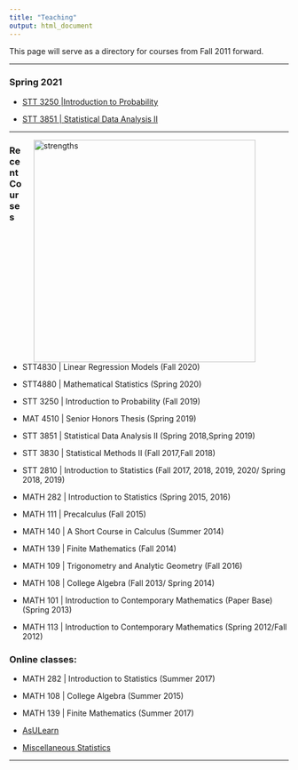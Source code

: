 ```yaml
---
title: "Teaching"
output: html_document
---
```


<i class="glyphicon glyphicon-star"></i> This page will serve as a directory for courses from Fall 2011 forward. <i class="glyphicon glyphicon-thumbs-up"></i>

<!--
### Fall 2020

* [STT 4830 |Linear Regression Models](https://lasanthiwatagoda.github.io/STT4830ClassRepo/index.html)

* [STT 4831 | Linear Regression Models Capstone](https://lasanthiwatagoda.github.io/STT4830ClassRepo/index.html)

* [STT 2810 | Introduction to Statistics](https://www.pearsonmylabandmastering.com/northamerica/)
-->

***

### Spring 2021

* [STT 3250  |Introduction to Probability](https://lasanthiwatagoda.github.io/STT3250Sring2021/index.html)

* [STT 3851 | Statistical Data Analysis II](https://lasanthi-asu.github.io/STT3851ClassRepo/index.html) 

***

<!--## 
* [STT 4880 | Mathematical Statistics](https://lasanthiwatagoda.github.io/STT4880SP2020ClassRepo/index.html) 

* [STT 2810 | Introduction to Statistics](https://www.pearsonmylabandmastering.com/northamerica/)
-->
<!--## Fall 2019 

* [STT 3250 | Probability](https://lasanthiwatagoda.github.io/STT3250Fall2019ClassRepo/index.html) 

* [STT 2810 | Introduction to Statistics](https://www.pearsonmylabandmastering.com/northamerica/)-->


<!-- ## Spring 2019 

* [STT 3851 | Statistical Data Analysis II](https://lasanthi-asu.github.io/STT3851ClassRepo/index.html) 

* [STT 2810 | Introduction to Statistics](https://www.pearsonmylabandmastering.com/northamerica/)-->




<!-- ##  Fall 2018

* [STT 3830  - Statistical Methods II](STT3830Fall2017.html) 
* [STT 2810 - Introduction to Statistics](https://www.pearsonmylabandmastering.com/northamerica/) -->


<figure>
<img src="./images/strengths.png" alt="strengths" align="right" hspace="20" style="width:400px;height:400px;">
</figure>



### Recent Courses

* STT4830  | Linear Regression Models (Fall 2020)

* STT4880  | Mathematical Statistics (Spring 2020)

* STT 3250 | Introduction to Probability (Fall 2019)

* MAT 4510 | Senior Honors Thesis (Spring 2019)

* STT 3851 | Statistical Data Analysis II (Spring 2018,Spring 2019)

* STT 3830 | Statistical Methods II  (Fall 2017,Fall 2018)

* STT 2810 | Introduction to Statistics (Fall 2017, 2018, 2019, 2020/ Spring 2018, 2019)

* MATH 282 | Introduction to Statistics  (Spring 2015, 2016)

* MATH 111 | Precalculus   (Fall 2015)

* MATH 140 | A Short Course in Calculus  (Summer 2014)

* MATH 139 | Finite Mathematics  (Fall 2014)

* MATH 109 | Trigonometry and Analytic Geometry (Fall 2016)

* MATH 108 | College Algebra  (Fall 2013/ Spring 2014)

* MATH 101 | Introduction to Contemporary Mathematics (Paper Base)  (Spring 2013)

* MATH 113 | Introduction to Contemporary Mathematics (Spring 2012/Fall 2012)

### Online classes:

* MATH 282 | Introduction to Statistics (Summer 2017)

* MATH 108 | College Algebra  (Summer 2015)

* MATH 139 | Finite Mathematics  (Summer 2017)


* [AsULearn](https://asulearn.appstate.edu/)
* [Miscellaneous Statistics](https://alanarnholt.github.io/GeneralStatistics/)

* * *